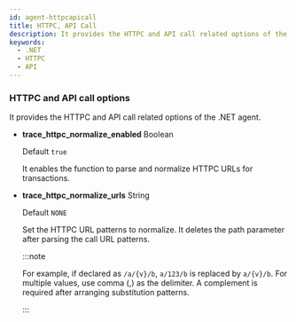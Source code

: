 ```yaml
---
id: agent-httpcapicall
title: HTTPC, API Call
description: It provides the HTTPC and API call related options of the .NET agent.
keywords:
  - .NET
  - HTTPC
  - API
---
```


### HTTPC and API call options

It provides the HTTPC and API call related options of the .NET agent.

- **trace_httpc_normalize_enabled** <span class='type'>Boolean</span>

  Default `true`

  It enables the function to parse and normalize HTTPC URLs for transactions.

- **trace_httpc_normalize_urls** <span class='type'>String</span>

  Default `NONE`

  Set the HTTPC URL patterns to normalize. It deletes the path parameter after parsing the call URL patterns.

  :::note

  For example, if declared as `/a/{v}/b`, `a/123/b` is replaced by `a/{v}/b`. For multiple values, use comma (,) as the delimiter. A complement is required after arranging substitution patterns.

  :::
